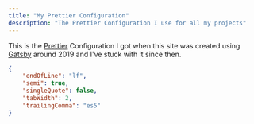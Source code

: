 ```yaml
---
title: "My Prettier Configuration"
description: "The Prettier Configuration I use for all my projects"
---
```


This is the [Prettier](https://prettier.io/) Configuration I got when this site was created using [Gatsby](https://www.gatsbyjs.com/) around 2019 and I've stuck with it since then.

```json:title=.prettierrc.json
{
    "endOfLine": "lf",
    "semi": true,
    "singleQuote": false,
    "tabWidth": 2,
    "trailingComma": "es5"
}
```
